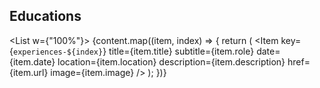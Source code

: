 
## Educations

<List w={"100%"}>
  {content.map((item, index) => {
    return (
      <Item
        key={`experiences-${index}`}
        title={item.title}
        subtitle={item.role}
        date={item.date}
        location={item.location}
        description={item.description}
        href={item.url}
        image={item.image}
      />
    );
  })}
</List>

